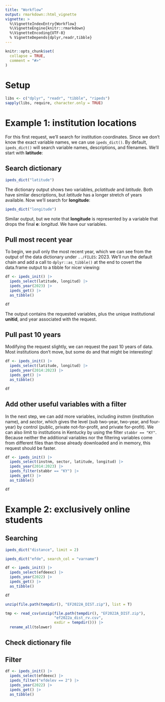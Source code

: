 ```yaml
---
title: "Workflow"
output: rmarkdown::html_vignette
vignette: >
  %\VignetteIndexEntry{Workflow}
  %\VignetteEngine{knitr::rmarkdown}
  %\VignetteEncoding{UTF-8}
  % VignetteDepends{dplyr,readr,tibble}
---
```


```r
knitr::opts_chunk$set(
  collapse = TRUE,
  comment = "#>"
)
```

# Setup

```r
libs <- c("dplyr", "readr", "tibble", "ripeds")
sapply(libs, require, character.only = TRUE)
```

# Example 1: institution locations

For this first request, we'll search for institution coordinates. Since we don't
know the exact variable names, we can use `ipeds_dict()`. By default,
`ipeds_dict()` will search variable names, descriptions, and filenames. We'll
start with **latitude**:

## Search dictionary
```r
ipeds_dict("latitude")
```

The dictionary output shows two variables, _pclatitude_ and _latitude_. Both
have similar descriptions, but _latitude_ has a longer stretch of years
available. Now we'll search for **longitude**:

```r
ipeds_dict("longitude")
```

Similar output, but we note that **longitude** is represented by a variable that
drops the final **e**: _longitud_. We have our variables.

## Pull most recent year

To begin, we pull only the most recent year, which we can see from the output of
the data dictionary under `../FILES`: 2023. We'll run the default chain and add
a call to `dplyr::as_tibble()` at the end to covert the data.frame output to a
tibble for nicer viewing:

```r
df <- ipeds_init() |>
  ipeds_select(latitude, longitud) |>
  ipeds_year(2023) |> 
  ipeds_get() |>
  as_tibble()
```
```r
df
```

The output contains the requested variables, plus the unique institutional
**unitid**, and year associated with the request.

## Pull past 10 years

Modifying the request slightly, we can request the past 10 years of data. Most
institutions don't move, but some do and that might be interesting!

```r
df <- ipeds_init() |>
  ipeds_select(latitude, longitud) |>
  ipeds_year(2014:2023) |> 
  ipeds_get() |>
  as_tibble()
```
```r
df
```

## Add other useful variables with a filter

In the next step, we can add more variables, including _instnm_ (institution
name), and _sector_, which gives the level (sub two-year, two-year, and
four-year) by control (public, private not-for-profit, and private for-profit).
We can also limit to institutions in Kentucky by using the filter `stabbr ==
"KY"`. Because neither the additional variables nor the filtering variables come
from different files than those already downloaded and in memory, this request
should be faster.

```r
df <- ipeds_init() |>
  ipeds_select(instnm, sector, latitude, longitud) |>
  ipeds_year(2014:2023) |>
  ipeds_filter(stabbr == "KY") |> 
  ipeds_get() |>
  as_tibble()
```
```r
df
```

# Example 2: exclusively online students

## Searching

```r
ipeds_dict("distance", limit = 2)
```


```r
ipeds_dict("efde", search_col = "varname")
```


```r
df <- ipeds_init() |>
  ipeds_select(efdeexc) |>
  ipeds_year(2022) |> 
  ipeds_get() |>
  as_tibble()
```
```r
df
```

```r
unzip(file.path(tempdir(), "EF2022A_DIST.zip"), list = T)
```


```r
tmp <- read_csv(unzip(file.path(tempdir(), "EF2022A_DIST.zip"),
                      "ef2022a_dist_rv.csv",
                      exdir = tempdir())) |>
  rename_all(tolower)
```

## Check dictionary file

## Filter

```r
df <- ipeds_init() |>
  ipeds_select(efdeexc) |>
  ipeds_filter("efdelev == 2") |> 
  ipeds_year(2022) |> 
  ipeds_get() |>
  as_tibble()

```

